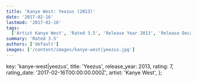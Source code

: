 ```yaml
---
title: 'Kanye West: Yeezus (2013)'
date: '2017-02-16'
lastmod: '2017-02-16'
tags:
  ['Artist Kanye West', 'Rated 3.5', 'Release Year 2013', 'Release Decade 2010']
summary: 'Rated 3.5'
authors: ['default']
images: ['/content/images/kanye-west|yeezus.jpg']
---
```


  key: 'kanye-west|yeezus',
  title: 'Yeezus',
  release_year: 2013,
  rating: 7,
  rating_date: '2017-02-16T00:00:00.000Z',
  artist: 'Kanye West',
};

<MusicRating data={data} />
